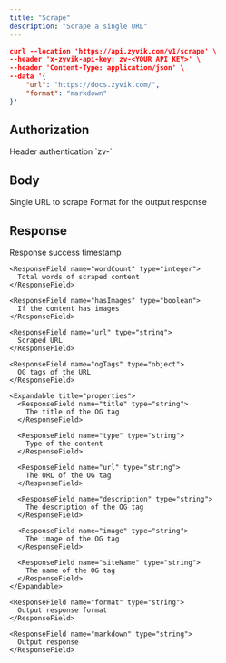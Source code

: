 ```yaml
---
title: "Scrape"
description: "Scrape a single URL"
---
```


```json
curl --location 'https://api.zyvik.com/v1/scrape' \
--header 'x-zyvik-api-key: zv-<YOUR API KEY>' \
--header 'Content-Type: application/json' \
--data '{
    "url": "https://docs.zyvik.com/",
    "format": "markdown"
}'
```

## Authorization

<ParamField header="x-zyvik-api-key" type="string" required="yes">
  Header authentication `zv-<API KEY>`
</ParamField>

## Body

<ParamField body="url" type="string" required={true}>
  Single URL to scrape
</ParamField>

<ParamField body="format" type="string" default="markdown" required>
  Format for the output response
</ParamField>

## Response

<ResponseField name="metadata" type="Metadata Object">
  <Expandable title="properties">
    <ResponseField name="timestamp" type="string">
      Response success timestamp
    </ResponseField>

    <ResponseField name="wordCount" type="integer">
      Total words of scraped content
    </ResponseField>

    <ResponseField name="hasImages" type="boolean">
      If the content has images
    </ResponseField>

    <ResponseField name="url" type="string">
      Scraped URL
    </ResponseField>

    <ResponseField name="ogTags" type="object">
      OG tags of the URL
    </ResponseField>

    <Expandable title="properties">
      <ResponseField name="title" type="string">
        The title of the OG tag
      </ResponseField>

      <ResponseField name="type" type="string">
        Type of the content
      </ResponseField>

      <ResponseField name="url" type="string">
        The URL of the OG tag
      </ResponseField>

      <ResponseField name="description" type="string">
        The description of the OG tag
      </ResponseField>

      <ResponseField name="image" type="string">
        The image of the OG tag
      </ResponseField>

      <ResponseField name="siteName" type="string">
        The name of the OG tag
      </ResponseField>
    </Expandable>

    <ResponseField name="format" type="string">
      Output response format
    </ResponseField>

    <ResponseField name="markdown" type="string">
      Output response
    </ResponseField>
  </Expandable>
</ResponseField>

<ResponseField name="markdown" type="string" />